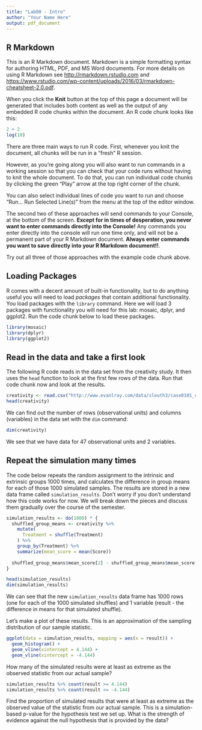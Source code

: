 ```yaml
---
title: "Lab00 - Intro"
author: "Your Name Here"
output: pdf_document
---
```



## R Markdown

This is an R Markdown document. Markdown is a simple formatting syntax for authoring HTML, PDF, and MS Word documents. For more details on using R Markdown see <http://rmarkdown.rstudio.com> and <https://www.rstudio.com/wp-content/uploads/2016/03/rmarkdown-cheatsheet-2.0.pdf>.

When you click the **Knit** button at the top of this page a document will be generated that includes both content as well as the output of any embedded R code chunks within the document. An R code chunk looks like this:

```r
2 + 2
log(10)
```

<!-- Note: All R code has to go inbetween the line that looks like ```{r} and the line that looks like ```!! -->

There are three main ways to run R code.  First, whenever you knit the document, all chunks will be run in a "fresh" R session.

However, as you're going along you will also want to run commands in a working session so that you can check that your code runs without having to knit the whole document.  To do that, you can run individual code chunks by clicking the green "Play" arrow at the top right corner of the chunk.

You can also select individual lines of code you want to run and choose "Run... Run Selected Line(s)" from the menu at the top of the editor window.

The second two of these approaches will send commands to your Console, at the bottom of the screen.  **Except for in times of desperation, you never want to enter commands directly into the Console!**  Any commands you enter directly into the console will run one time only, and will not be a permanent part of your R Markdown document.  **Always enter commands you want to save directly into your R Markdown document!!**.

Try out all three of those approaches with the example code chunk above.

## Loading Packages

R comes with a decent amount of built-in functionality, but to do anything useful you will need to load *packages* that contain additional functionality.  You load packages with the `library` command.  Here we will load 3 packages with functionality you will need for this lab: mosaic, dplyr, and ggplot2.  Run the code chunk below to load these packages.

```r
library(mosaic)
library(dplyr)
library(ggplot2)
```

## Read in the data and take a first look

The following R code reads in the data set from the creativity study.  It then uses the `head` function to look at the first few rows of the data.  Run that code chunk now and look at the results.

```r
creativity <- read.csv("http://www.evanlray.com/data/sleuth3/case0101_creativity.csv")
head(creativity)
```

We can find out the number of rows (observational units) and columns (variables) in the data set with the `dim` command:

```r
dim(creativity)
```

We see that we have data for 47 observational units and 2 variables.

## Repeat the simulation many times

The code below repeats the random assignment to the intrinsic and extrinsic groups 1000 times, and calculates the difference in group means for each of those 1000 simulated samples.  The results are stored in a new data frame called `simulation_results`.  Don't worry if you don't understand how this code works for now.  We will break down the pieces and discuss them gradually over the course of the semester.

```r
simulation_results <- do(1000) * {
  shuffled_group_means <- creativity %>%
    mutate(
      Treatment = shuffle(Treatment)
    ) %>%
    group_by(Treatment) %>%
    summarize(mean_score = mean(Score))
  
  shuffled_group_means$mean_score[2] - shuffled_group_means$mean_score[1]
}

head(simulation_results)
dim(simulation_results)
```

We can see that the new `simulation_results` data frame has 1000 rows (one for each of the 1000 simulated shuffles) and 1 variable (result - the difference in means for that simulated shuffle).

Let's make a plot of these results.  This is an approximation of the sampling distribution of our sample statistic.

```r
ggplot(data = simulation_results, mapping = aes(x = result)) +
  geom_histogram() +
  geom_vline(xintercept = 4.144) +
  geom_vline(xintercept = -4.144)
```

How many of the simulated results were at least as extreme as the observed statistic from our actual sample?

```r
simulation_results %>% count(result >= 4.144)
simulation_results %>% count(result <= -4.144)
```

Find the proportion of simulated results that were at least as extreme as the observed value of the statistic from our actual sample.  This is a simulation-based p-value for the hypothesis test we set up.  What is the strength of evidence against the null hypothesis that is provided by the data?